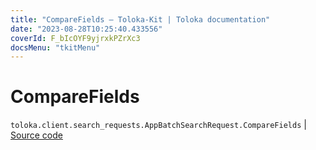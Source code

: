 ```yaml
---
title: "CompareFields — Toloka-Kit | Toloka documentation"
date: "2023-08-28T10:25:40.433556"
coverId: F_bIcOYF9yjrxkPZrXc3
docsMenu: "tkitMenu"
---
```


# CompareFields

`toloka.client.search_requests.AppBatchSearchRequest.CompareFields` | [Source code](https://github.com/Toloka/toloka-kit/blob/v1.2.1/src/client/search_requests.py#L1131)